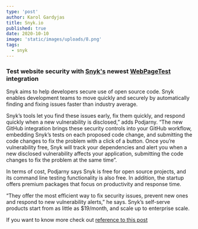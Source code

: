 ```yaml
---
type: 'post'
author: Karol Gardyjas
title: Snyk.io
published: true
date: 2020-10-10
image: 'static/images/uploads/8.png'
tags:
  - snyk
---
```

### Test website security with [Snyk's](https://snyk.io/) newest [WebPageTest](https://webpagetest.org/) integration

Snyk aims to help developers secure use of open source code. Snyk enables development teams to move quickly and securely by automatically finding and fixing issues faster than industry average.

Snyk’s tools let you find these issues early, fix them quickly, and respond quickly when a new vulnerability is disclosed,” adds Podjarny. “The new GitHub integration brings these security controls into your GitHub workflow, embedding Snyk’s tests on each proposed code change, and submitting the code changes to fix the problem with a click of a button. Once you’re vulnerability free, Snyk will track your dependencies and alert you when a new disclosed vulnerability affects your application, submitting the code changes to fix the problem at the same time”.

In terms of cost, Podjarny says Snyk is free for open source projects, and its command line testing functionality is also free. In addition, the startup offers premium packages that focus on productivity and response time.

“They offer the most efficient way to fix security issues, prevent new ones and respond to new vulnerability alerts,” he says. Snyk’s self-serve products start from as little as $19/month, and scale up to enterprise scale. 

If you want to know more check out [reference to this post](https://snyk.io/blog/test-website-security-with-webpagetest-integration/?utm_medium=Email&utm_source=cooperpress_newsletter&utm_campaign=frontendfocus_oct_7&utm_content=webpagetest)